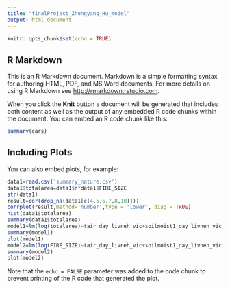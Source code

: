```yaml
---
title: "finalProject_Zhongyang_Hu_model"
output: html_document
---
```


```r
knitr::opts_chunk$set(echo = TRUE)
```

## R Markdown

This is an R Markdown document. Markdown is a simple formatting syntax for authoring HTML, PDF, and MS Word documents. For more details on using R Markdown see <http://rmarkdown.rstudio.com>.

When you click the **Knit** button a document will be generated that includes both content as well as the output of any embedded R code chunks within the document. You can embed an R code chunk like this:

```r
summary(cars)
```

## Including Plots

You can also embed plots, for example:

```r
data1=read.csv('summary_nature.csv')
data1$totalarea=data1$n*data1$FIRE_SIZE
str(data1)
result=cor(drop_na(data1[c(4,5,6,7,8,10)]))
corrplot(result,method='number',type = 'lower', diag = TRUE)
hist(data1$totalarea)
summary(data1$totalarea)
model1=lm(log(totalarea)~tair_day_livneh_vic+soilmoist1_day_livneh_vic,data1)
summary(model1)
plot(model1)
model2=lm(log(FIRE_SIZE)~tair_day_livneh_vic+soilmoist1_day_livneh_vic,data1)
summary(model2)
plot(model2)
```

Note that the `echo = FALSE` parameter was added to the code chunk to prevent printing of the R code that generated the plot.
